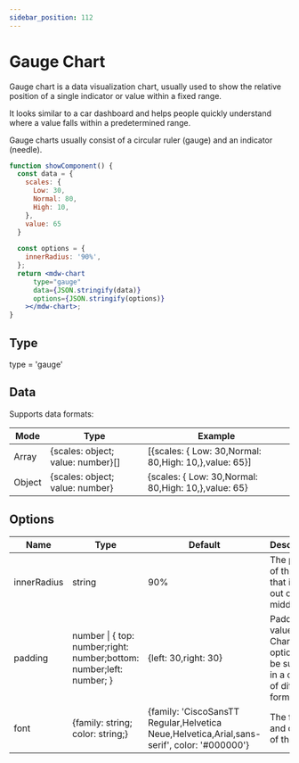```yaml
---
sidebar_position: 112
---
```


# Gauge Chart

Gauge chart is a data visualization chart, usually used to show the relative position of a single indicator or value within a fixed range.

It looks similar to a car dashboard and helps people quickly understand where a value falls within a predetermined range.

Gauge charts usually consist of a circular ruler (gauge) and an indicator (needle).

```jsx live
function showComponent() {
  const data = {
    scales: {
      Low: 30,
      Normal: 80,
      High: 10,
    },
    value: 65
  }
  
  const options = {
    innerRadius: '90%',
  };
  return <mdw-chart
      type="gauge"
      data={JSON.stringify(data)}
      options={JSON.stringify(options)}
    ></mdw-chart>;
}
```

## Type

type = 'gauge'

## Data

Supports data formats:

| Mode                  | Type                               | Example                                                                                                                  |
| --------------------- | ---------------------------------- | ------------------------------------------------------------------------------------------------------------------------ |
| Array                 | {scales: object; value: number}[]|[{scales: { Low: 30,Normal: 80,High: 10,},value: 65}]                                               |
| Object                | {scales: object; value: number}  | {scales: { Low: 30,Normal: 80,High: 10,},value: 65}|

## Options

| Name   | Type   | Default | Description                                             |
| ------ | ------ | ------- | ------------------------------------------------------- |
| innerRadius | string | 90%     | The portion of the chart that is cut out of the middle. |
| padding | number \| { top: number;right: number;bottom: number;left: number; } | {left: 30,right: 30} | Padding values in Chart options can be supplied in a couple of different formats.|
| font | {family: string; color: string;} | {family: 'CiscoSansTT Regular,Helvetica Neue,Helvetica,Arial,sans-serif', color: '#000000'}     | The font and color of the scale |